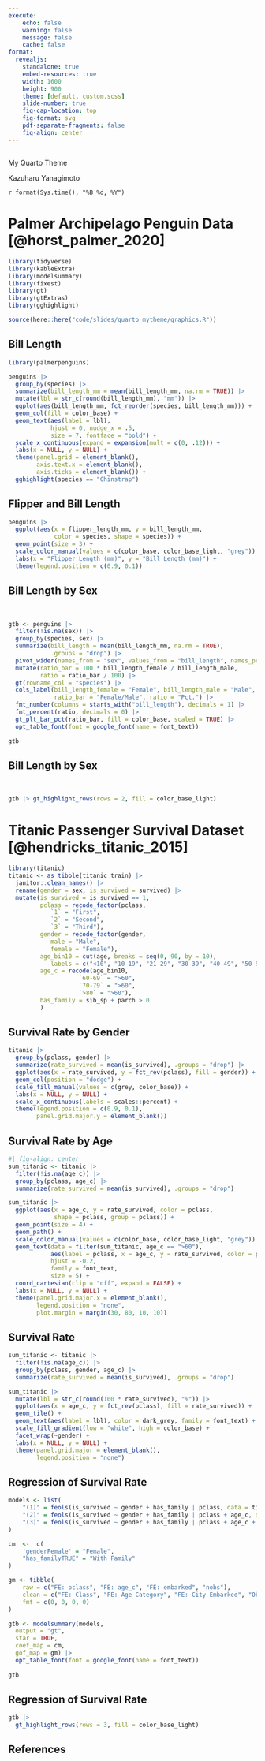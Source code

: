 ```yaml
---
execute:
    echo: false
    warning: false
    message: false
    cache: false
format:
  revealjs:
    standalone: true
    embed-resources: true
    width: 1600
    height: 900
    theme: [default, custom.scss]
    slide-number: true
    fig-cap-location: top
    fig-format: svg
    pdf-separate-fragments: false
    fig-align: center
---
```


## {background-image="https://source.unsplash.com/IhWRrZx4-kk" visibility="uncounted"}

::: {.title}
My Quarto Theme
:::

::: {.author}
Kazuharu Yanagimoto
:::

::: {.date}
`r format(Sys.time(), "%B %d, %Y")`
:::

# Palmer Archipelago Penguin Data [@horst_palmer_2020] {background-color="#0086AB" visibility="uncounted"}

```r
library(tidyverse)
library(kableExtra)
library(modelsummary)
library(fixest)
library(gt)
library(gtExtras)
library(gghighlight)

source(here::here("code/slides/quarto_mytheme/graphics.R"))
```

## Bill Length

```r
library(palmerpenguins)
```

```r
penguins |>
  group_by(species) |>
  summarize(bill_length_mm = mean(bill_length_mm, na.rm = TRUE)) |>
  mutate(lbl = str_c(round(bill_length_mm), "mm")) |>
  ggplot(aes(bill_length_mm, fct_reorder(species, bill_length_mm))) +
  geom_col(fill = color_base) +
  geom_text(aes(label = lbl),
            hjust = 0, nudge_x = .5,
            size = 7, fontface = "bold") +
  scale_x_continuous(expand = expansion(mult = c(0, .12))) +
  labs(x = NULL, y = NULL) +
  theme(panel.grid = element_blank(),
        axis.text.x = element_blank(),
        axis.ticks = element_blank()) +
  gghighlight(species == "Chinstrap")
```

## Flipper and Bill Length

```r
penguins |>
  ggplot(aes(x = flipper_length_mm, y = bill_length_mm,
             color = species, shape = species)) +
  geom_point(size = 3) +
  scale_color_manual(values = c(color_base, color_base_light, "grey")) +
  labs(x = "Flipper Length (mm)", y = "Bill Length (mm)") +
  theme(legend.position = c(0.9, 0.1))
```

## Bill Length by Sex

<br>

```r
gtb <- penguins |>
  filter(!is.na(sex)) |>
  group_by(species, sex) |>
  summarize(bill_length = mean(bill_length_mm, na.rm = TRUE),
            .groups = "drop") |>
  pivot_wider(names_from = "sex", values_from = "bill_length", names_prefix = "bill_length_") |>
  mutate(ratio_bar = 100 * bill_length_female / bill_length_male,
         ratio = ratio_bar / 100) |>
  gt(rowname_col = "species") |>
  cols_label(bill_length_female = "Female", bill_length_male = "Male",
             ratio_bar = "Female/Male", ratio = "Pct.") |>
  fmt_number(columns = starts_with("bill_length"), decimals = 1) |>
  fmt_percent(ratio, decimals = 0) |>
  gt_plt_bar_pct(ratio_bar, fill = color_base, scaled = TRUE) |>
  opt_table_font(font = google_font(name = font_text))

gtb
```

## Bill Length by Sex {visibilty="uncounted"}

<br>

```r
gtb |> gt_highlight_rows(rows = 2, fill = color_base_light)
```


# Titanic Passenger Survival Dataset [@hendricks_titanic_2015] {background-color="#0086AB" visibility="uncounted"}


```r
library(titanic)
titanic <- as_tibble(titanic_train) |>
  janitor::clean_names() |>
  rename(gender = sex, is_survived = survived) |>
  mutate(is_survived = is_survived == 1,
         pclass = recode_factor(pclass,
            `1` = "First",
            `2` = "Second",
            `3` = "Third"),
         gender = recode_factor(gender,
            male = "Male",
            female = "Female"),
         age_bin10 = cut(age, breaks = seq(0, 90, by = 10),
            labels = c("<10", "10-19", "21-29", "30-39", "40-49", "50-59", "60-69", "70-79", ">80"), right = FALSE),
         age_c = recode(age_bin10,
                    `60-69` = ">60",
                    `70-79` = ">60",
                    `>80` = ">60"),
         has_family = sib_sp + parch > 0
         )
```



## Survival Rate by Gender

```r
titanic |>
  group_by(pclass, gender) |>
  summarize(rate_survived = mean(is_survived), .groups = "drop") |>
  ggplot(aes(x = rate_survived, y = fct_rev(pclass), fill = gender)) +
  geom_col(position = "dodge") +
  scale_fill_manual(values = c(grey, color_base)) +
  labs(x = NULL, y = NULL) +
  scale_x_continuous(labels = scales::percent) +
  theme(legend.position = c(0.9, 0.1),
        panel.grid.major.y = element_blank())
```

## Survival Rate by Age

```r
#| fig-align: center
sum_titanic <- titanic |>
  filter(!is.na(age_c)) |>
  group_by(pclass, age_c) |>
  summarize(rate_survived = mean(is_survived), .groups = "drop")

sum_titanic |>
  ggplot(aes(x = age_c, y = rate_survived, color = pclass,
             shape = pclass, group = pclass)) +
  geom_point(size = 4) +
  geom_path() +
  scale_color_manual(values = c(color_base, color_base_light, "grey")) +
  geom_text(data = filter(sum_titanic, age_c == ">60"),
            aes(label = pclass, x = age_c, y = rate_survived, color = pclass),
            hjust = -0.2,
            family = font_text,
            size = 5) +
  coord_cartesian(clip = "off", expand = FALSE) +
  labs(x = NULL, y = NULL) +
  theme(panel.grid.major.x = element_blank(),
        legend.position = "none",
        plot.margin = margin(30, 80, 10, 10))
```

## Survival Rate

```r
sum_titanic <- titanic |>
  filter(!is.na(age_c)) |>
  group_by(pclass, gender, age_c) |>
  summarize(rate_survived = mean(is_survived), .groups = "drop")

sum_titanic |>
  mutate(lbl = str_c(round(100 * rate_survived), "%")) |>
  ggplot(aes(x = age_c, y = fct_rev(pclass), fill = rate_survived)) +
  geom_tile() +
  geom_text(aes(label = lbl), color = dark_grey, family = font_text) +
  scale_fill_gradient(low = "white", high = color_base) +
  facet_wrap(~gender) +
  labs(x = NULL, y = NULL) +
  theme(panel.grid.major = element_blank(),
        legend.position = "none")
```

## Regression of Survival Rate

```r
models <- list(
    "(1)" = feols(is_survived ~ gender + has_family | pclass, data = titanic),
    "(2)" = feols(is_survived ~ gender + has_family | pclass + age_c, data = titanic),
    "(3)" = feols(is_survived ~ gender + has_family | pclass + age_c + embarked, data = titanic)
)

```

```r
cm  <-  c(
    'genderFemale' = "Female",
    "has_familyTRUE" = "With Family"
)

gm <- tibble(
    raw = c("FE: pclass", "FE: age_c", "FE: embarked", "nobs"),
    clean = c("FE: Class", "FE: Age Category", "FE: City Embarked", "Observations"),
    fmt = c(0, 0, 0, 0)
)

gtb <- modelsummary(models,
  output = "gt",
  star = TRUE,
  coef_map = cm,
  gof_map = gm) |>
  opt_table_font(font = google_font(name = font_text))
  
gtb
```

## Regression of Survival Rate


```r
gtb |>
  gt_highlight_rows(rows = 3, fill = color_base_light)
```


## References {visibility="uncounted"}
::: {#refs}
:::
